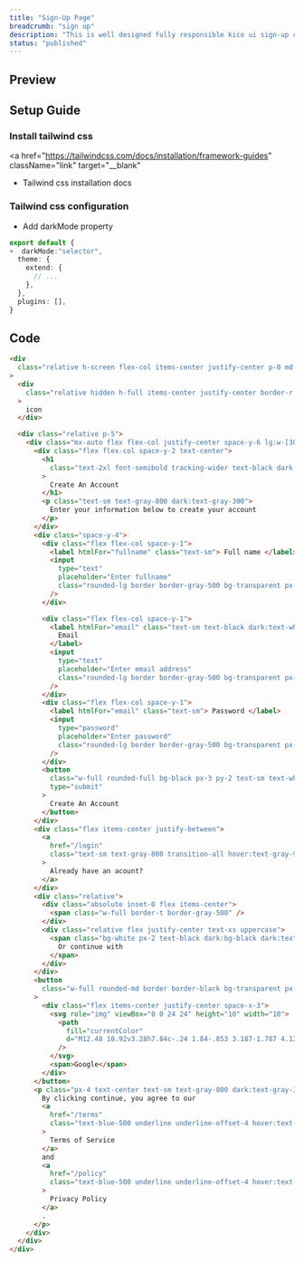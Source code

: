 ```yaml
---
title: "Sign-Up Page"
breadcrumb: "sign up"
description: "This is well designed fully responsible kico ui sign-up component. Just copy code and paste in your app."
status: "published"
---
```


## Preview

<ComponentPreview name="sign-up-demo" repositoryType="tailwindcss" />

## Setup Guide

### Install tailwind css

<a
  href="https://tailwindcss.com/docs/installation/framework-guides"
  className="link"
  target="__blank"
>
  * Tailwind css installation docs
</a>

### Tailwind css configuration

- Add darkMode property

```ts title="tailwind.config.{ts, js}" {2}
export default {
+  darkMode:"selector",
  theme: {
    extend: {
      // ...
    },
  },
  plugins: [],
}
```

## Code

```html title="sign-up.{html, jsx, tsx, ejs}"
<div
  class="relative h-screen flex-col items-center justify-center p-0 md:grid lg:max-w-none lg:grid-cols-2"
>
  <div
    class="relative hidden h-full items-center justify-center border-r border-gray-500 lg:flex"
  >
    icon
  </div>

  <div class="relative p-5">
    <div class="mx-auto flex flex-col justify-center space-y-6 lg:w-[300px]">
      <div class="flex flex-col space-y-2 text-center">
        <h1
          class="text-2xl font-semibold tracking-wider text-black dark:text-white"
        >
          Create An Account
        </h1>
        <p class="text-sm text-gray-800 dark:text-gray-300">
          Enter your information below to create your account
        </p>
      </div>
      <div class="space-y-4">
        <div class="flex flex-col space-y-1">
          <label htmlFor="fullname" class="text-sm"> Full name </label>
          <input
            type="text"
            placeholder="Enter fullname"
            class="rounded-lg border border-gray-500 bg-transparent px-3 py-1 text-sm outline-none"
          />
        </div>

        <div class="flex flex-col space-y-1">
          <label htmlFor="email" class="text-sm text-black dark:text-white">
            Email
          </label>
          <input
            type="text"
            placeholder="Enter email address"
            class="rounded-lg border border-gray-500 bg-transparent px-3 py-1 text-sm outline-none"
          />
        </div>
        <div class="flex flex-col space-y-1">
          <label htmlFor="email" class="text-sm"> Password </label>
          <input
            type="password"
            placeholder="Enter password"
            class="rounded-lg border border-gray-500 bg-transparent px-3 py-1 text-sm outline-none"
          />
        </div>
        <button
          class="w-full rounded-full bg-black px-3 py-2 text-sm text-white outline-none transition-all hover:bg-gray-800 dark:bg-white dark:text-black dark:hover:bg-gray-100"
          type="submit"
        >
          Create An Account
        </button>
      </div>
      <div class="flex items-center justify-between">
        <a
          href="/login"
          class="text-sm text-gray-800 transition-all hover:text-gray-900 lg:text-xs dark:text-white dark:hover:text-gray-300"
        >
          Already have an acount?
        </a>
      </div>
      <div class="relative">
        <div class="absolute inset-0 flex items-center">
          <span class="w-full border-t border-gray-500" />
        </div>
        <div class="relative flex justify-center text-xs uppercase">
          <span class="bg-white px-2 text-black dark:bg-black dark:text-white">
            Or continue with
          </span>
        </div>
      </div>
      <button
        class="w-full rounded-md border border-black bg-transparent px-3 py-2 text-sm text-black outline-none transition-all dark:border-white dark:text-white"
      >
        <div class="flex items-center justify-center space-x-3">
          <svg role="img" viewBox="0 0 24 24" height="10" width="10">
            <path
              fill="currentColor"
              d="M12.48 10.92v3.28h7.84c-.24 1.84-.853 3.187-1.787 4.133-1.147 1.147-2.933 2.4-6.053 2.4-4.827 0-8.6-3.893-8.6-8.72s3.773-8.72 8.6-8.72c2.6 0 4.507 1.027 5.907 2.347l2.307-2.307C18.747 1.44 16.133 0 12.48 0 5.867 0 .307 5.387.307 12s5.56 12 12.173 12c3.573 0 6.267-1.173 8.373-3.36 2.16-2.16 2.84-5.213 2.84-7.667 0-.76-.053-1.467-.173-2.053H12.48z"
            />
          </svg>
          <span>Google</span>
        </div>
      </button>
      <p class="px-4 text-center text-sm text-gray-800 dark:text-gray-300">
        By clicking continue, you agree to our
        <a
          href="/terms"
          class="text-blue-500 underline underline-offset-4 hover:text-blue-600"
        >
          Terms of Service
        </a>
        and
        <a
          href="/policy"
          class="text-blue-500 underline underline-offset-4 hover:text-blue-600"
        >
          Privacy Policy
        </a>
        .
      </p>
    </div>
  </div>
</div>
```

